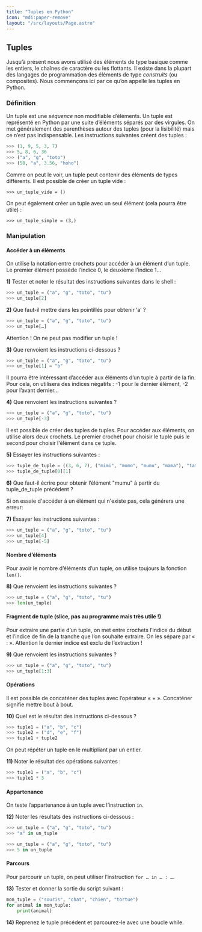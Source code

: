 ```yaml
---
title: "Tuples en Python"
icon: "mdi:paper-remove"
layout: "/src/layouts/Page.astro"
---
```


## Tuples

Jusqu’à présent nous avons utilisé des éléments de type basique comme les
entiers, le chaînes de caractère ou les flottants. Il existe dans la plupart
des langages de programmation des éléments de type _construits_ (ou
composites). Nous commençons ici par ce qu’on appelle les tuples en Python.

### Définition

Un tuple est une _séquence_ non modifiable d’éléments. Un tuple est représenté
en Python par une suite d’éléments séparés par des virgules. On met
généralement des parenthèses autour des tuples (pour la lisibilité) mais ce
n’est pas indispensable. Les instructions suivantes créent des tuples :

```py
>>> (1, 9, 5, 3, 7)
>>> 5, 8, 6, 36
>>> ("a", "g", "toto")
>>> (58, "a", 3.56, "hoho")
```

Comme on peut le voir, un tuple peut contenir des éléments de types
différents. Il est possible de créer un tuple vide :

```
>>> un_tuple_vide = ()
```

On peut également créer un tuple avec un seul élément (cela pourra être utile) :
 
```
>>> un_tuple_simple = (3,)
```

### Manipulation

#### Accéder à un éléments

On utilise la notation entre crochets pour accéder à un élément d’un tuple. Le
premier élément possède l’indice 0, le deuxième l’indice 1…

**1)** Tester et noter le résultat des instructions suivantes dans le shell :

```py
>>> un_tuple = ("a", "g", "toto", "tu")
>>> un_tuple[2]
```

**2)** Que faut-il mettre dans les pointillés pour obtenir ‘a’ ?

```py
>>> un_tuple = ("a", "g", "toto", "tu")
>>> un_tuple[…]
```

Attention ! On ne peut pas modifier un tuple !

**3)** Que renvoient les instructions ci-dessous ?
    
```py
>>> un_tuple = ("a", "g", "toto", "tu")
>>> un_tuple[1] = "b"
```

Il pourra être intéressant d’accéder aux éléments d’un tuple à partir de la
fin. Pour cela, on utilisera des indices négatifs : -1 pour le dernier
élément, -2 pour l’avant dernier…

**4)** Que renvoient les instructions suivantes ?
 
```py
>>> un_tuple = ("a", "g", "toto", "tu")
>>> un_tuple[-3]
```

Il est possible de créer des tuples de tuples. Pour accéder aux éléments, on
utilise alors deux crochets. Le premier crochet pour choisir le tuple puis le
second pour choisir l'élément dans ce tuple.

**5)** Essayer les instructions suivantes :

```py
>>> tuple_de_tuple = ((3, 6, 7), ("mimi", "momo", "mumu", "mama"), "tata", 95)
>>> tuple_de_tuple[0][1]
```

**6)** Que faut-il écrire pour obtenir l’élément "mumu" à partir du
tuple_de_tuple précédent ?

Si on essaie d'accéder à un élément qui n'existe pas, cela générera une erreur:

**7)** Essayer les instructions suivantes :

```py
>>> un_tuple = ("a", "g", "toto", "tu")
>>> un_tuple[4]
>>> un_tuple[-5]
```

#### Nombre d’éléments

Pour avoir le nombre d’éléments d’un tuple, on utilise toujours la fonction
`len()`.

**8)** Que renvoient les instructions suivantes ?

```py
>>> un_tuple = ("a", "g", "toto", "tu")
>>> len(un_tuple)
```

#### Fragment de tuple (slice, pas au programme mais très utile !)

Pour extraire une partie d’un tuple, on met entre crochets l’indice du début
et l’indice de fin de la tranche que l’on souhaite extraire. On les sépare par
« : ». Attention le dernier indice est exclu de l’extraction !

**9)** Que renvoient les instructions suivantes ?

```py
>>> un_tuple = ("a", "g", "toto", "tu")
>>> un_tuple[1:3]
```

#### Opérations

Il est possible de concaténer des tuples avec l’opérateur « + ». Concaténer
signifie mettre bout à bout.

**10)** Quel est le résultat des instructions ci-dessous ?

```py
>>> tuple1 = ("a", "b", "c")
>>> tuple2 = ("d", "e", "f")
>>> tuple1 + tuple2
```

On peut répéter un tuple en le multipliant par un entier.

**11)** Noter le résultat des opérations suivantes :

```py
>>> tuple1 = ("a", "b", "c")
>>> tuple1 * 3
```

#### Appartenance

On teste l’appartenance à un tuple avec l’instruction `in`.

**12)** Noter les résultats des instructions ci-dessous :

```py
>>> un_tuple = ("a", "g", "toto", "tu")
>>> "a" in un_tuple
```
```py
>>> un_tuple = ("a", "g", "toto", "tu")
>>> 5 in un_tuple
```

#### Parcours

Pour parcourir un tuple, on peut utiliser l’instruction `for … in … : …`.

**13)** Tester et donner la sortie du script suivant :
```py
mon_tuple = ("souris", "chat", "chien", "tortue")
for animal in mon_tuple:
    print(animal)
```

**14)** Reprenez le tuple précédent et parcourez-le avec une boucle while.
